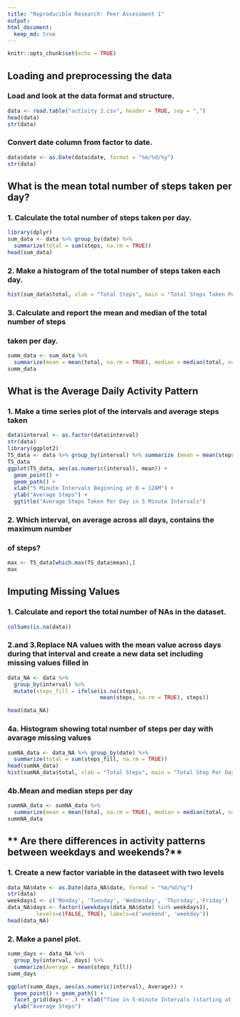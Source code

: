 ```yaml
---
title: "Reproducible Research: Peer Assessment 1"
output: 
html_document:
  keep_md: true
---
```


```r
knitr::opts_chunk$set(echo = TRUE)
```
## **Loading and preprocessing the data**
### Load and look at the data format and structure.

```r
data <- read.table("activity 2.csv", header = TRUE, sep = ",")
head(data)
str(data)
```
### Convert date column from factor to date.

```r
data$date <- as.Date(data$date, format = "%m/%d/%y")
str(data)
```
## **What is the mean total number of steps taken per day?**
### 1. Calculate the total number of steps taken per day.
```r
library(dplyr)
sum_data <- data %>% group_by(date) %>% 
  summarize(total = sum(steps, na.rm = TRUE))
head(sum_data)
```
### 2. Make a histogram of the total number of steps taken each day. 

```r
hist(sum_data$total, xlab = "Total Steps", main = "Total Steps Taken Per Day")
```


### 3. Calculate and report the mean and median of the total number of steps
### taken per day. 

```r
summ_data <- sum_data %>%
  summarize(mean = mean(total, na.rm = TRUE), median = median(total, na.rm = TRUE))
summ_data
```

## **What is the Average Daily Activity Pattern**
### 1. Make a time series plot of the intervals and average steps taken
```r
data$interval <- as.factor(data$interval)
str(data)
library(ggplot2)
TS_data <- data %>% group_by(interval) %>% summarize (mean = mean(steps, na.rm = TRUE))
TS_data
ggplot(TS_data, aes(as.numeric(interval), mean)) + 
  geom_point() + 
  geom_path() +
  xlab("5 Minute Intervals Beginning at 0 = 12AM") +
  ylab("Average Steps") +
  ggtitle("Average Steps Taken Per Day in 5 Minute Intervals")
```


### 2. Which interval, on average across all days, contains the maximum number
### of steps?
```r
max <- TS_data[which.max(TS_data$mean),]
max
```
## **Imputing Missing Values**

### 1. Calculate and report the total number of NAs in the dataset.
```r
colSums(is.na(data))
```
### 2.and 3.Replace NA values with the mean value across days during that interval and create a new data set including missing values filled in

```r
data_NA <- data %>% 
  group_by(interval) %>%
  mutate(steps_fill = ifelse(is.na(steps),
                             mean(steps, na.rm = TRUE), steps))

head(data_NA)
```
### 4a. Histogram showing total number of steps per day with avarage missing values
```r
sumNA_data <- data_NA %>% group_by(date) %>% 
  summarize(total = sum(steps_fill, na.rm = TRUE))
head(sumNA_data)
hist(sumNA_data$total, xlab = "Total Steps", main = "Total Step Per Day with Replaced Missing Values")
```

### 4b.Mean and median steps per day
```r
summNA_data <- sumNA_data %>%
  summarize(mean = mean(total, na.rm = TRUE), median = median(total, na.rm = TRUE))
summNA_data
```
## ** Are there differences in activity patterns between weekdays and weekends?**
### 1. Create a new factor variable in the dataseet with two levels
```r
data_NA$date <- as.Date(data_NA$date, format = "%m/%d/%y")
str(data)
weekdays1 <- c('Monday', 'Tuesday', 'Wednesday', 'Thursday','Friday')
data_NA$days <- factor((weekdays(data_NA$date) %in% weekdays1), 
         levels=c(FALSE, TRUE), labels=c('weekend', 'weekday'))
head(data_NA)
```
### 2. Make a panel plot. 

```r
summ_days <- data_NA %>% 
  group_by(interval, days) %>% 
  summarize(Average = mean(steps_fill))
summ_days
```

```r
ggplot(summ_days, aes(as.numeric(interval), Average)) + 
  geom_point() + geom_path() +
  facet_grid(days ~ .) + xlab("Time in 5-minute Intervals (starting at 0 = 12AM") +
  ylab("Average Steps")
```
